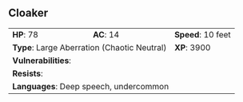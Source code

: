 ## Cloaker {#monster-cloaker}

```{=html}
<table class="table table-striped">
    <tbody>
        <tr>                    
            <td><b>HP</b>: 78</td>
            <td><b>AC</b>: 14</td>
            <td><b>Speed</b>: 10 feet</td>
        </tr>
        <tr>
            <td colspan="2"><b>Type</b>: Large Aberration (Chaotic Neutral)</td>
            <td><b>XP</b>: 3900</td>
        </tr>
        <tr>
            <td colspan="3"><b>Vulnerabilities</b>: </td>
        </tr>
        <tr>
            <td colspan="3"><b>Resists</b>: </td>
        </tr>
        <tr>
            <td colspan="3"><b>Languages</b>: Deep speech, undercommon</td>
        </tr>
    </tbody>
</table>
```
